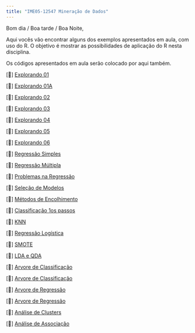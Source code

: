 ```yaml
---
title: "IME05-12547 Mineração de Dados"
---
```


Bom dia / Boa tarde / Boa Noite,

Aqui vocês vão encontrar alguns dos exemplos apresentados em aula, com uso do R. O objetivo é mostrar as possibilidades de aplicação do R nesta disciplina.

Os códigos apresentados em aula serão colocado por aqui também.

\[📖\] <a href="./semanas/Aula01.html" class="link">Explorando 01</a>

\[📖\] <a href="./semanas/Aula01A.html" class="link">Explorando 01A</a>

\[📖\] <a href="./semanas/Aula02.html" class="link">Explorando 02</a>

\[📖\] <a href="./semanas/Aula03.html" class="link">Explorando 03</a>

\[📖\] <a href="./semanas/Aula04.html" class="link">Explorando 04</a>

\[📖\] <a href="./semanas/Aula05.html" class="link">Explorando 05</a>

\[📖\] <a href="./semanas/Aula06.html" class="link">Explorando 06</a>

\[📖\] <a href="./semanas/Aula07.1.html" class="link">Regressão Simples</a>

\[📖\] <a href="./semanas/Aula07.2.html" class="link">Regressão Múltipla</a>

\[📖\] <a href="./semanas/Aula07.2A.html" class="link">Problemas na Regressão</a>

\[📖\] <a href="./semanas/Aula07.3.html" class="link">Seleção de Modelos</a>

\[📖\] <a href="./semanas/Aula07.4.html" class="link">Métodos de Encolhimento</a>

\[📖\] <a href="./semanas/Aula08.0.html" class="link">Classificação 1os passos</a>

\[📖\] <a href="./semanas/Aula08.html" class="link">KNN</a>

\[📖\] <a href="./semanas/Aula09.html" class="link">Regressão Logística</a>

\[📖\] <a href="./semanas/Aula09A.html" class="link">SMOTE</a>

\[📖\] <a href="./semanas/Aula10.html" class="link">LDA e QDA</a>

\[📖\] <a href="./semanas/Aula12.1.html" class="link">Arvore de Classificação</a>

\[📖\] <a href="./semanas/Aula12.2.html" class="link">Arvore de Classificação</a>

\[📖\] <a href="./semanas/Aula11.1.html" class="link">Arvore de Regressão</a>

\[📖\] <a href="./semanas/Aula11.2.html" class="link">Arvore de Regressão</a>

\[📖\] <a href="./semanas/Aula13.html" class="link">Análise de Clusters</a>

\[📖\] <a href="./semanas/Aula14.html" class="link">Análise de Associação</a>
